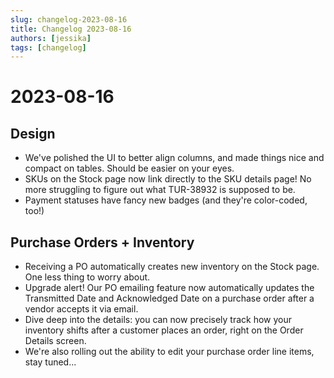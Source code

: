 ```yaml
---
slug: changelog-2023-08-16
title: Changelog 2023-08-16
authors: [jessika]
tags: [changelog]
---
```

# 2023-08-16

## Design
- We've polished the UI to better align columns, and made things nice and compact on tables. Should be easier on your eyes.
- SKUs on the Stock page now link directly to the SKU details page! No more struggling to figure out what TUR-38932 is supposed to be.
- Payment statuses have fancy new badges (and they're color-coded, too!)

## Purchase Orders + Inventory
- Receiving a PO automatically creates new inventory on the Stock page. One less thing to worry about. 
- Upgrade alert! Our PO emailing feature now automatically updates the Transmitted Date and Acknowledged Date on a purchase order after a vendor accepts it via email. 
- Dive deep into the details: you can now precisely track how your inventory shifts after a customer places an order, right on the Order Details screen.
- We're also rolling out the ability to edit your purchase order line items, stay tuned...

